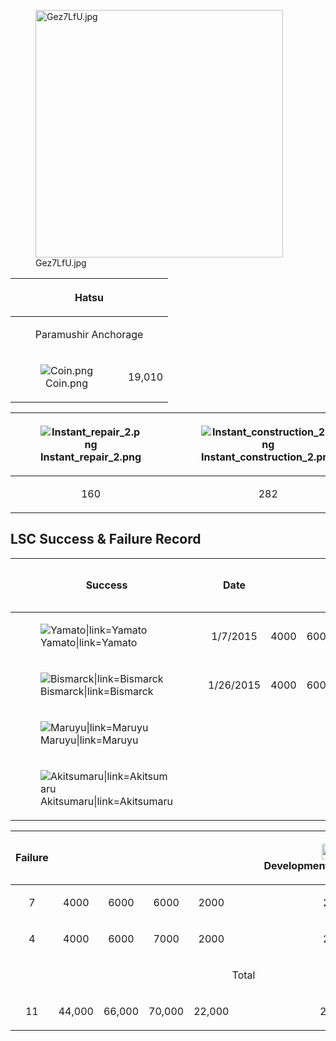 [[File:Gez7LfU.jpg|right|396x396px]]

{| class="wikitable"
|-
! style="text-align:center;" colspan="4" |
'''Hatsu'''
! style="text-align:center;" colspan="2" |
HQ 112
|-
! style="text-align:center;" colspan="2" |
Paramushir Anchorage
| style="text-align:center;" |{{Fuel}}
| style="text-align:center;" |25,750
| style="text-align:center;" |{{Steel}}
| style="text-align:center;" |25,750
|-
| style="text-align:center;" |[[File:Coin.png|link=http://kancolle.wikia.com/wiki/File:Coin.png]]
| style="text-align:center;" |19,010
| style="text-align:center;" |{{Ammo}}
| style="text-align:center;" |25,750
| style="text-align:center;" |{{Bauxite}}
| style="text-align:center;" |25,750
|}
{| class="wikitable"
|-
! style="text-align:center;" |
[[File:Instant_repair_2.png|link=http://kancolle.wikia.com/wiki/File:Instant_repair_2.png]]
! style="text-align:center;" |
[[File:Instant_construction_2.png|link=http://kancolle.wikia.com/wiki/File:Instant_construction_2.png]]
! style="text-align:center;" |
[[File:Development_material.png|link=http://kancolle.wikia.com/wiki/File:Development_material.png]]
! style="text-align:center;" |
[[File:Improvement_Materials.png|link=http://kancolle.wikia.com/wiki/File:Improvement_Materials.png]]
! style="text-align:center;" |
[[File:Medal.png|link=http://kancolle.wikia.com/wiki/File:Medal.png]]
! style="text-align:center;" |
[[File:Blueprint.png|link=http://kancolle.wikia.com/wiki/File:Blueprint.png]]
|-
| style="text-align:center;" |160
| style="text-align:center;" |282
| style="text-align:center;" |260
| style="text-align:center;" |82
| style="text-align:center;" |1
| style="text-align:center;" |0
|}

== LSC Success & Failure Record ==
{| class="wikitable"
! style="text-align:center;" |Success
! style="text-align:center;" |Date
! style="text-align:center;" |{{Fuel}}
! style="text-align:center;" |{{Ammo}}
! style="text-align:center;" |{{Steel}}
! style="text-align:center;" |{{Bauxite}}
! style="text-align:center;" |[[File:Development_material.png|25x25px]]
! style="text-align:center;" |Flagship
|-
|[[File:Yamato card.png|Yamato|link=Yamato]]
| style="text-align:center;" |1/7/2015
| style="text-align:center;" |4000
| style="text-align:center;" |6000
| style="text-align:center;" |7000
| style="text-align:center;" |2000
| style="text-align:center;" |20
| style="text-align:center;" |Z1
|-
|[[File:Bismarck card.png|Bismarck|link=Bismarck]]
| style="text-align:center;" |1/26/2015
| style="text-align:center;" |4000
| style="text-align:center;" |6000
| style="text-align:center;" |7000
| style="text-align:center;" |2000
| style="text-align:center;" |20
| style="text-align:center;" |Z1
|-
|[[File:Maruyu card.png|Maruyu|link=Maruyu]]
| style="text-align:center;" colspan="7" |X 4
|-
|[[File:Akitsumaru card.jpg|Akitsumaru|link=Akitsumaru]]
| style="text-align:center;" colspan="7" |X 4
|}

{| class="wikitable"
! style="text-align:center;" |Failure
! style="text-align:center;" |{{Fuel}}
! style="text-align:center;" |{{Ammo}}
! style="text-align:center;" |{{Steel}}
! style="text-align:center;" |{{Bauxite}}
! style="text-align:center;" |[[File:Development_material.png|25x25px]]
! style="text-align:center;" |Flagship
|-
| style="text-align:center;" |7
| style="text-align:center;" |4000
| style="text-align:center;" |6000
| style="text-align:center;" |6000
| style="text-align:center;" |2000
| style="text-align:center;" |20
| style="text-align:center;" |Z1
|-
| style="text-align:center;" |4
| style="text-align:center;" |4000
| style="text-align:center;" |6000
| style="text-align:center;" |7000
| style="text-align:center;" |2000
| style="text-align:center;" |20
| style="text-align:center;" |Z1
|-
! style="text-align:center;" colspan="7" |Total
|-
| style="text-align:center;" |11
| style="text-align:center;" |44,000
| style="text-align:center;" |66,000
| style="text-align:center;" |70,000
| style="text-align:center;" |22,000
| style="text-align:center;" |220
| style="text-align:center;" | -
|}